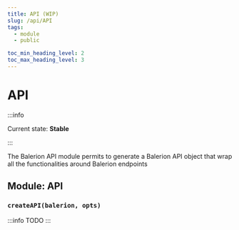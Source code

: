 ```yaml
---
title: API (WIP)
slug: /api/API
tags:
  - module
  - public

toc_min_heading_level: 2
toc_max_heading_level: 3
---
```



# API

:::info

Current state: **Stable**

:::

The Balerion API module permits to generate a Balerion API object that wrap all the functionalities around Balerion endpoints

## Module: API

### `createAPI(balerion, opts)`

:::info
TODO
:::
